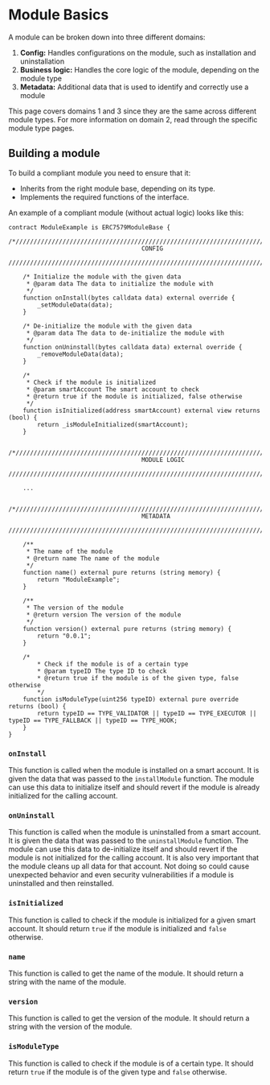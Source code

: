 # Module Basics

A module can be broken down into three different domains:

1. **Config:** Handles configurations on the module, such as installation and uninstallation
2. **Business logic:** Handles the core logic of the module, depending on the module type
3. **Metadata:** Additional data that is used to identify and correctly use a module

This page covers domains 1 and 3 since they are the same across different module types. For more information on domain 2, read through the specific module type pages.

## Building a module

To build a compliant module you need to ensure that it:

- Inherits from the right module base, depending on its type.
- Implements the required functions of the interface.

An example of a compliant module (without actual logic) looks like this:

```solidity
contract ModuleExample is ERC7579ModuleBase {
    /*//////////////////////////////////////////////////////////////////////////
                                     CONFIG
    //////////////////////////////////////////////////////////////////////////*/

    /* Initialize the module with the given data
     * @param data The data to initialize the module with
     */
    function onInstall(bytes calldata data) external override {
        _setModuleData(data);
    }

    /* De-initialize the module with the given data
     * @param data The data to de-initialize the module with
     */
    function onUninstall(bytes calldata data) external override {
        _removeModuleData(data);
    }

    /*
     * Check if the module is initialized
     * @param smartAccount The smart account to check
     * @return true if the module is initialized, false otherwise
     */
    function isInitialized(address smartAccount) external view returns (bool) {
        return _isModuleInitialized(smartAccount);
    }

    /*//////////////////////////////////////////////////////////////////////////
                                     MODULE LOGIC
    //////////////////////////////////////////////////////////////////////////*/

    ...

    /*//////////////////////////////////////////////////////////////////////////
                                     METADATA
    //////////////////////////////////////////////////////////////////////////*/

    /**
     * The name of the module
     * @return name The name of the module
     */
    function name() external pure returns (string memory) {
        return "ModuleExample";
    }

    /**
     * The version of the module
     * @return version The version of the module
     */
    function version() external pure returns (string memory) {
        return "0.0.1";
    }

    /*
        * Check if the module is of a certain type
        * @param typeID The type ID to check
        * @return true if the module is of the given type, false otherwise
        */
    function isModuleType(uint256 typeID) external pure override returns (bool) {
        return typeID == TYPE_VALIDATOR || typeID == TYPE_EXECUTOR || typeID == TYPE_FALLBACK || typeID == TYPE_HOOK;
    }
}
```

### `onInstall`

This function is called when the module is installed on a smart account. It is given the data that was passed to the `installModule` function. The module can use this data to initialize itself and should revert if the module is already initialized for the calling account.

### `onUninstall`

This function is called when the module is uninstalled from a smart account. It is given the data that was passed to the `uninstallModule` function. The module can use this data to de-initialize itself and should revert if the module is not initialized for the calling account. It is also very important that the module cleans up all data for that account. Not doing so could cause unexpected behavior and even security vulnerabilities if a module is uninstalled and then reinstalled.

### `isInitialized`

This function is called to check if the module is initialized for a given smart account. It should return `true` if the module is initialized and `false` otherwise.

### `name`

This function is called to get the name of the module. It should return a string with the name of the module.

### `version`

This function is called to get the version of the module. It should return a string with the version of the module.

### `isModuleType`

This function is called to check if the module is of a certain type. It should return `true` if the module is of the given type and `false` otherwise.
